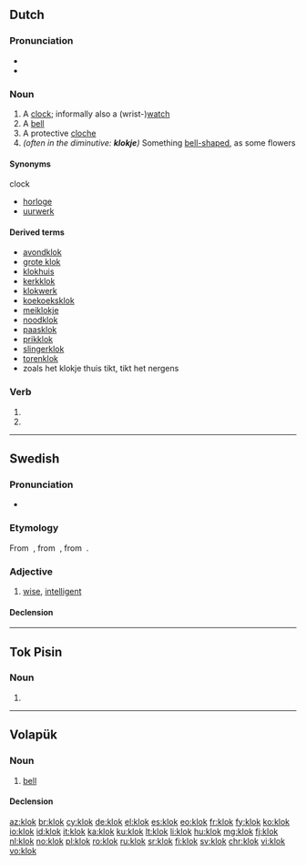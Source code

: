 ==Dutch==
{{wikipedia|lang=nl}}

===Pronunciation===
* {{rhymes|ɔk|lang=nl}}
* {{audio|Nl-klok.ogg|audio|lang=nl}}

===Noun===
{{nl-noun|f|-en|klokje}}

# A [[clock]]; informally also a (wrist-)[[watch]]
# A [[bell]]
# A protective [[cloche]]
# ''(often in the diminutive: '''klokje''')'' Something [[bell-shaped]], as some flowers

====Synonyms====
clock
* [[horloge]] {{g2|n}}
* [[uurwerk]] {{g2|n}}

====Derived terms====
{{top3}}
* [[avondklok]]
* [[grote klok]]
* [[klokhuis]] {{g2|n}}
* [[kerkklok]]
* [[klokwerk]] {{g2|n}}
* [[koekoeksklok]]
* [[meiklokje]] {{g2|n}}
* [[noodklok]]
* [[paasklok]]
* [[prikklok]]
* [[slingerklok]]
* [[torenklok]]
* zoals het klokje thuis tikt, tikt het nergens
{{bottom}}

===Verb===
{{nl-verb-form}}

# {{nl-verb form of|p=1|n=sg|t=pres|m=ind|klokken}}
# {{nl-verb form of|m=imp|klokken}}

----

==Swedish==

===Pronunciation===
* {{audio|Sv-klok.ogg|audio|lang=sv}}

===Etymology===
From {{etyl|gmq-osw|sv}} {{m|gmq-osw|kloker}}, from {{etyl|non|sv}} {{m|non|klókr}}, from {{etyl|gml|sv}} {{m|gml|klōk}}.

===Adjective===
{{head|sv|adjective}}

# [[wise]], [[intelligent]]

====Declension====
{{sv-adj-reg}}

----

==Tok Pisin==

===Noun===
{{head|tpi|noun}}

# {{alternative form of|kilok|lang=tpi}}

----

==Volapük==

===Noun===
{{vo-noun}}

# [[bell]]

====Declension====
{{vo-decl-noun}}

[[az:klok]]
[[br:klok]]
[[cy:klok]]
[[de:klok]]
[[el:klok]]
[[es:klok]]
[[eo:klok]]
[[fr:klok]]
[[fy:klok]]
[[ko:klok]]
[[io:klok]]
[[id:klok]]
[[it:klok]]
[[ka:klok]]
[[ku:klok]]
[[lt:klok]]
[[li:klok]]
[[hu:klok]]
[[mg:klok]]
[[fj:klok]]
[[nl:klok]]
[[no:klok]]
[[pl:klok]]
[[ro:klok]]
[[ru:klok]]
[[sr:klok]]
[[fi:klok]]
[[sv:klok]]
[[chr:klok]]
[[vi:klok]]
[[vo:klok]]